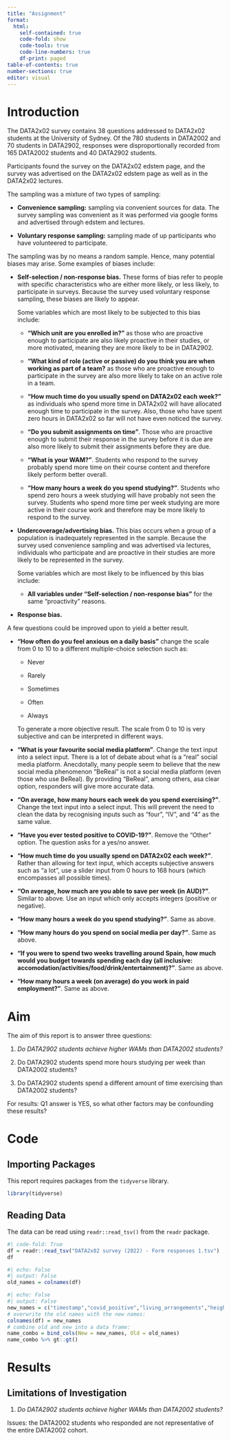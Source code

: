 ```yaml
---
title: "Assignment"
format:
  html:
    self-contained: true
    code-fold: show
    code-tools: true
    code-line-numbers: true
    df-print: paged
table-of-contents: true
number-sections: true
editor: visual
---
```


# Introduction

The DATA2x02 survey contains 38 questions addressed to DATA2x02 students at the University of Sydney. Of the 780 students in DATA2002 and 70 students in DATA2902, responses were disproportionally recorded from 165 DATA2002 students and 40 DATA2902 students.

Participants found the survey on the DATA2x02 edstem page, and the survey was advertised on the DATA2x02 edstem page as well as in the DATA2x02 lectures.

The sampling was a mixture of two types of sampling:

-   **Convenience sampling:** sampling via convenient sources for data. The survey sampling was convenient as it was performed via google forms and advertised through edstem and lectures.

-   **Voluntary response sampling:** sampling made of up participants who have volunteered to participate.

The sampling was by no means a random sample. Hence, many potential biases may arise. Some examples of biases include:

-   **Self-selection / non-response bias.** These forms of bias refer to people with specific characteristics who are either more likely, or less likely, to participate in surveys. Because the survey used voluntary response sampling, these biases are likely to appear.

    Some variables which are most likely to be subjected to this bias include:

    -   **"Which unit are you enrolled in?"** as those who are proactive enough to participate are also likely proactive in their studies, or more motivated, meaning they are more likely to be in DATA2902.

    -   **"What kind of role (active or passive) do you think you are when working as part of a team?** as those who are proactive enough to participate in the survey are also more likely to take on an active role in a team.

    -   **"How much time do you usually spend on DATA2x02 each week?"** as individuals who spend more time in DATA2x02 will have allocated enough time to participate in the survey. Also, those who have spent zero hours in DATA2x02 so far will not have even noticed the survey.

    -   **"Do you submit assignments on time"**. Those who are proactive enough to submit their response in the survey before it is due are also more likely to submit their assignments before they are due.

    -   **"What is your WAM?"**. Students who respond to the survey probably spend more time on their course content and therefore likely perform better overall.

    -   **"How many hours a week do you spend studying?"**. Students who spend zero hours a week studying will have probably not seen the survey. Students who spend more time per week studying are more active in their course work and therefore may be more likely to respond to the survey.

-   **Undercoverage/advertising bias.** This bias occurs when a group of a population is inadequately represented in the sample. Because the survey used convenience sampling and was advertised via lectures, individuals who participate and are proactive in their studies are more likely to be represented in the survey.

    Some variables which are most likely to be influenced by this bias include:

    -   **All variables under "Self-selection / non-response bias"** for the same "proactivity" reasons.

-   **Response bias.**

A few questions could be improved upon to yield a better result.

-   **"How often do you feel anxious on a daily basis"** change the scale from 0 to 10 to a different multiple-choice selection such as:

    -   Never

    -   Rarely

    -   Sometimes

    -   Often

    -   Always

    To generate a more objective result. The scale from 0 to 10 is very subjective and can be interpreted in different ways.

-   **"What is your favourite social media platform"**. Change the text input into a select input. There is a lot of debate about what is a "real" social media platform. Anecdotally, many people seem to believe that the new social media phenomenon "BeReal" is not a social media platform (even those who use BeReal). By providing "BeReal", among others, asa clear option, responders will give more accurate data.

-   **"On average, how many hours each week do you spend exercising?"**. Change the text input into a select input. This will prevent the need to clean the data by recognising inputs such as "four", "IV", and "4" as the same value.

-   **"Have you ever tested positive to COVID-19?"**. Remove the "Other" option. The question asks for a yes/no answer.

-   **"How much time do you usually spend on DATA2x02 each week?"**. Rather than allowing for text input, which accepts subjective answers such as "a lot", use a slider input from 0 hours to 168 hours (which encompasses all possible times).

-   **"On average, how much are you able to save per week (in AUD)?"**. Similar to above. Use an input which only accepts integers (positive or negative).

-   **"How many hours a week do you spend studying?"**. Same as above.

-   **"How many hours do you spend on social media per day?"**. Same as above.

-   **"If you were to spend two weeks travelling around Spain, how much would you budget towards spending each day (all inclusive: accomodation/activities/food/drink/entertainment)?"**. Same as above.

-   **"How many hours a week (on average) do you work in paid employment?"**. Same as above.

# Aim

The aim of this report is to answer three questions:

(1) *Do DATA2902 students achieve higher WAMs than DATA2002 students?*

(2) Do DATA2902 students spend more hours studying per week than DATA2002 students?

(3) Do DATA2902 students spend a different amount of time exercising than DATA2002 students?

For results: Q1 answer is YES, so what other factors may be confounding these results?

# Code

## Importing Packages

This report requires packages from the `tidyverse` library.

```r
library(tidyverse)
```

## Reading Data

The data can be read using `readr::read_tsv()` from the `readr` package.

```r
#| code-fold: True
df = readr::read_tsv("DATA2x02 survey (2022) - Form responses 1.tsv")
df
```

```r
#| echo: False
#| output: False
old_names = colnames(df)
```

```r
#| echo: False
#| output: False
new_names = c("timestamp","covid_positive","living_arrangements","height","uni_travel_method","uni_travel_listen","spain_budget","feel_overseas","feel_anxious","study_hrs","read_news","study_load","work","lab_zoom","social_media","gender","sleep_time","wake_time","random_number","steak_preference","dominant_hand","normal_advanced","exercise_hrs","employment_hrs","city","weekly_saving","hourly_plan","weeks_behind","assignment_on_time","used_r_before","team_role","data2x02_hrs","social_media_hrs","uni_year","sport","wam","shoe_size","decade_selection")
# overwrite the old names with the new names:
colnames(df) = new_names
# combine old and new into a data frame:
name_combo = bind_cols(New = new_names, Old = old_names)
name_combo %>% gt::gt()
```

# Results

## Limitations of Investigation

1.  *Do DATA2902 students achieve higher WAMs than DATA2002 students?*

Issues: the DATA2002 students who responded are not representative of the entire DATA2002 cohort.
